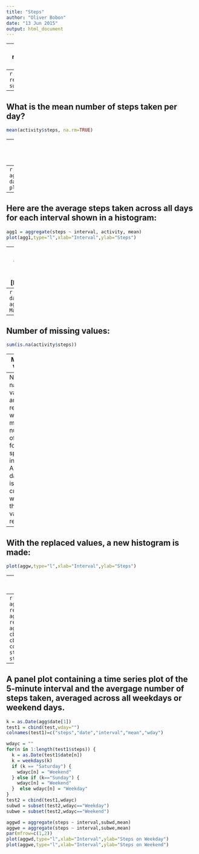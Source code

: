 ```yaml
---
title: "Steps"
author: "Oliver Bobon"
date: "13 Jun 2015"
output: html_document
---
```


--
What is the mean total number of steps taken per day?
--
```r
activity <- read.csv("./activity.csv")
sum(activity$steps,na.rm=T)
```
--
What is the mean number of steps taken per day?
--
```r
mean(activity$steps, na.rm=TRUE)
```
--
Here are the total number of step and the mean number of steps shown in a histogram:
--
```r
dates = activity$date
agg = aggregate(steps ~ date, activity, sum)
dates = agg$date
steps = agg$steps
plot(agg,type="h",xlab="Date",ylab="Steps")
```
--
Here are the average steps taken across all days for each interval shown in a histogram:
--
```r
agg1 = aggregate(steps ~ interval, activity, mean)
plot(agg1,type="l",xlab="Interval",ylab="Steps")
```
--
Which 5-minute interval, on average across all the days in the dataset, contains the maximum number of steps [Interval and number of steps]?
--
```r
MaxSteps = data.frame(tapply(agg1[,2], agg1[,1], max))
MaxSteps[which.max(agg1[,2]),1]
```
--
Number of missing values:
--
```r
sum(is.na(activity$steps))
```
--
Missing Values
--
Now the na values are replaced with the mean number of steps for the specific interval.
A new dataset is created with those values replaced.
```r
library(plyr)
activityz = activity
aggz = agg1
test = join(activityz,aggz,by="interval")
for(n in 1:length(test$steps)) {
	if(is.na(test[n,1])) {test[n,1] = test[n,4]}
}
aggw = aggregate(steps ~ interval, test, mean)
```
--
With the replaced values, a new histogram is made:
--
```r
plot(aggw,type="l",xlab="Interval",ylab="Steps")
```
--
Report of average and median steps with and without missing values
--
```r
rep1 = aggregate(steps~date,activity,mean,na.rm=FALSE)
rep2 = aggregate(steps~date,activity,median,na.rm=FALSE)
rep3 = aggregate(steps~date,test,mean)
rep4 = aggregate(steps~date,test,median)
repa = cbind(rep1,rep2$steps)
repb = cbind(rep3,rep4$steps)
colnames(repa)=c("Date","average steps","median steps")
colnames(repb)=c("Date","average steps","median steps")
print(repa)
print(repb)
```

--
A panel plot containing a time series plot of the 5-minute interval and the avergage number of steps taken, averaged across all weekdays or weekend days.
--

```r
k = as.Date(agg$date[1])
test1 = cbind(test,wday="")
colnames(test1)=c("steps","date","interval","mean","wday")

wdayc = ""
for(n in 1:length(test1$steps)) {
  k = as.Date(test1$date[n])
  k = weekdays(k)
  if (k == "Saturday") {
    wdayc[n] = "Weekend"
  } else if (k=="Sunday") {
    wdayc[n] = "Weekend"
  }  else wdayc[n] = "Weekday" 
}
test2 = cbind(test1,wdayc)
subwd = subset(test2,wdayc=="Weekday")
subwe = subset(test2,wdayc=="Weekend")

aggwd = aggregate(steps ~ interval,subwd,mean)
aggwe = aggregate(steps ~ interval,subwe,mean)
par(mfrow=c(1,2))
plot(aggwd,type="l",xlab="Interval",ylab="Steps on Weekday")
plot(aggwe,type="l",xlab="Interval",ylab="Steps on Weekend")
```
